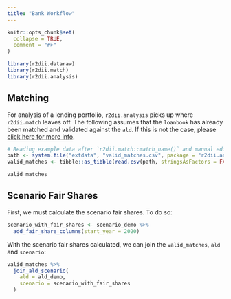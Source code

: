 ```yaml
---
title: "Bank Workflow"
---
```


```r
knitr::opts_chunk$set(
  collapse = TRUE,
  comment = "#>"
)
```

```r
library(r2dii.dataraw)
library(r2dii.match)
library(r2dii.analysis)
```

## Matching

For analysis of a lending portfolio, `r2dii.analysis` picks up where `r2dii.match` leaves off. The following assumes that the `loanbook` has already been matched and validated against the `ald`. If this is not the case, please [click here for more info](https://2degreesinvesting.github.io/r2dii.match/).

```r
# Reading example data after `r2dii.match::match_name()` and manual edits
path <- system.file("extdata", "valid_matches.csv", package = "r2dii.analysis")
valid_matches <- tibble::as_tibble(read.csv(path, stringsAsFactors = FALSE))

valid_matches
```

## Scenario Fair Shares

First, we must calculate the scenario fair shares. To do so:

```r
scenario_with_fair_shares <- scenario_demo %>% 
  add_fair_share_columns(start_year = 2020)
```

With the scenario fair shares calculated, we can join the `valid_matches`, `ald` and `scenario`:

```r
valid_matches %>% 
  join_ald_scenario(
    ald = ald_demo, 
    scenario = scenario_with_fair_shares
  )
```
